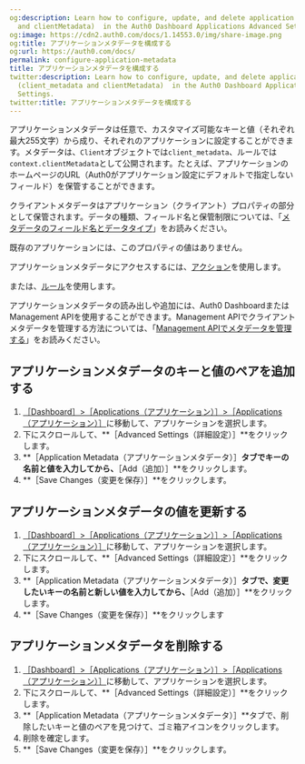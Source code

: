 ```yaml
---
og:description: Learn how to configure, update, and delete application metadata (client_metadata
  and clientMetadata)  in the Auth0 Dashboard Applications Advanced Settings.
og:image: https://cdn2.auth0.com/docs/1.14553.0/img/share-image.png
og:title: アプリケーションメタデータを構成する
og:url: https://auth0.com/docs/
permalink: configure-application-metadata
title: アプリケーションメタデータを構成する
twitter:description: Learn how to configure, update, and delete application metadata
  (client_metadata and clientMetadata)  in the Auth0 Dashboard Applications Advanced
  Settings.
twitter:title: アプリケーションメタデータを構成する
---
```


アプリケーションメタデータは任意で、カスタマイズ可能なキーと値（それぞれ最大255文字）から成り、それぞれのアプリケーションに設定することができます。メタデータは、`Client`オブジェクトでは`client_metadata`、ルールでは`context.clientMetadata`として公開されます。たとえば、アプリケーションのホームページのURL（Auth0がアプリケーション設定にデフォルトで指定しないフィールド）を保管することができます。

クライアントメタデータはアプリケーション（クライアント）プロパティの部分として保管されます。データの種類、フィールド名と保管制限については、「[メタデータのフィールド名とデータタイプ](/users/metadata/metadata-fields-data)」をお読みください。





既存のアプリケーションには、このプロパティの値はありません。

アプリケーションメタデータにアクセスするには、[アクション](/actions)を使用します。



または、[ルール](/rules)を使用します。



アプリケーションメタデータの読み出しや追加には、Auth0 DashboardまたはManagement APIを使用することができます。Management APIでクライアントメタデータを管理する方法については、「[Management APIでメタデータを管理する](/users/metadata/manage-metadata-api)」をお読みください。

## アプリケーションメタデータのキーと値のペアを追加する

1. [［Dashboard］>［Applications（アプリケーション）］>［Applications（アプリケーション）］](%24%7Bmanage_url%7D/#/applications)に移動して、アプリケーションを選択します。
2. 下にスクロールして、**［Advanced Settings（詳細設定）］**をクリックします。
3. **［Application Metadata（アプリケーションメタデータ）］**タブでキーの名前と値を入力してから、**［Add（追加）］**をクリックします。
4. **［Save Changes（変更を保存）］**をクリックします。

## アプリケーションメタデータの値を更新する

1. [［Dashboard］>［Applications（アプリケーション）］>［Applications（アプリケーション）］](%24%7Bmanage_url%7D/#/applications)に移動して、アプリケーションを選択します。
2. 下にスクロールして、**［Advanced Settings（詳細設定）］**をクリックします。
3. **［Application Metadata（アプリケーションメタデータ）］**タブで、変更したいキーの名前と新しい値を入力してから、**［Add（追加）］**をクリックします。
4. **［Save Changes（変更を保存）］**をクリックします

## アプリケーションメタデータを削除する

1. [［Dashboard］>［Applications（アプリケーション）］>［Applications（アプリケーション）］](%24%7Bmanage_url%7D/#/applications)に移動して、アプリケーションを選択します。
2. 下にスクロールして、**［Advanced Settings（詳細設定）］**をクリックします。
3. **［Application Metadata（アプリケーションメタデータ）］**タブで、削除したいキーと値のペアを見つけて、ゴミ箱アイコンをクリックします。
4. 削除を確定します。
5. **［Save Changes（変更を保存）］**をクリックします。